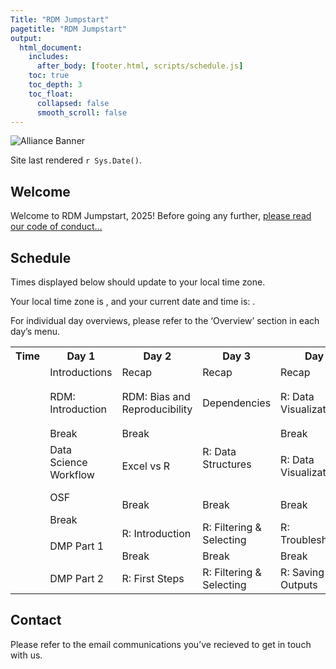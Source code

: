 ```yaml
---
Title: "RDM Jumpstart"
pagetitle: "RDM Jumpstart"
output:
  html_document:
    includes:
      after_body: [footer.html, scripts/schedule.js]
    toc: true
    toc_depth: 3
    toc_float:
      collapsed: false
      smooth_scroll: false
---
```


<img class="alliance-logo" src="images/institutions/Alliance_logo_Symbol.png" alt="Alliance Banner">

Site last rendered `r Sys.Date()`.

## Welcome

Welcome to RDM Jumpstart, 2025! Before going any further, [please read our code of conduct...](codeOfConduct.html)

## Schedule

<p class = "highlight">Times displayed below should update to your local time zone.</p>
<p>Your local time zone is <span id = "timezone"></span>, and your current date and time is: <span id = "current-time"></span>.</p>

For individual day overviews, please refer to the 'Overview' section in each day's menu.

:::schedule-table
<table>
    <tbody>
        <tr>
            <th>Time</th>
            <th>Day 1</th>
            <th>Day 2</th>
            <th>Day 3</th>
            <th>Day 4</th>
            <th>Day 5</th>
        </tr>
        <tr>
            <td id = "slot-0" class = "time"></td>
            <td class = "lecture">Introductions</td>
            <td class = "lecture">Recap</td>
            <td class = "lecture">Recap</td>
            <td class = "lecture">Recap</td>
            <td class = "lecture">Recap</td>
        </tr>
        <tr>
            <td id = "slot-1" class = "time"></td>
            <td rowspan="3" class = "lecture schedule-link" onclick="location.href='1-LEC-1-ImportanceRDM.html'">RDM: Introduction</td>
            <td rowspan="3" class = "lecture schedule-link" onclick="location.href='2-LEC-1-BiasRepro.html'">RDM: Bias and Reproducibility</td>
            <td rowspan="3" class = "activity schedule-link" onclick="location.href='3-LEC-2-Dependencies.html'">Dependencies</td>
            <td rowspan="3" class = "activity schedule-link" onclick="location.href='4-ACT-2-DataVisualization.html'">R: Data Visualizations</td>
            <td rowspan="2" class = "lecture schedule-link" onclick="location.href=''">Data Deposits</td>
        </tr>
        <tr>
            <td id = "slot-2" class = "time"></td>
        </tr>
        <tr>
            <td id = "slot-3" class = "time"></td>
            <td class = "lecture schedule-link" onclick="location.href='5-LEC-1-Borealis.html'">Borealis</td>
        </tr>
        <tr>
            <td id = "slot-4" class = "time"></td>
            <td class = "break">Break</td>
            <td class = "break">Break</td>
            <td rowspan="5" class = "activity schedule-link" onclick="location.href='3-ACT-2-DataTypesStructures.html'">R: Data Structures</td>
            <td class = "break">Break</td>
            <td class = "break">Break</td>
        </tr>
        <tr>
            <td id = "slot-5" class = "time"></td>
            <td rowspan="2" class = "lecture schedule-link" onclick="location.href='1-LEC-2-DataScience.html'">Data Science Workflow</td>
            <td rowspan="4" class = "lecture schedule-link" onclick="location.href='2-LEC-3-GUIscript.html'">Excel vs R</td>
            <td rowspan="4" class = "activity schedule-link" onclick="location.href='4-ACT-2-DataVisualization.html'">R: Data Visualization</td>
            <td rowspan="2" class = "activity schedule-link">Borealis Deposit</td>
        </tr>
        <tr>
            <td id = "slot-6" class = "time"></td>
        </tr>
        <tr>
            <td id = "slot-7" class = "time"></td>
            <td rowspan="3" class = "activity schedule-link" onclick="location.href='1-LEC-3-OSF.html'">OSF</td>
            <td rowspan="3" class = "activity">Reflection & Survey</td>
        </tr>
        <tr>
            <td id = "slot-8" class = "time"></td>
        </tr>
        <tr>
            <td id = "slot-9" class = "time"></td>
            <td rowspan="3" class = "break">Break</td>
            <td rowspan="3" class = "break">Break</td>
            <td rowspan="3" class = "break">Break</td>
        </tr>
        <tr>
            <td id = "slot-10" class = "time"></td>
            <td rowspan="3" class = "break">Break</td>
            <td rowspan="11" class="empty-block"></td>
        </tr>
        <tr>
            <td id = "slot-11" class = "time"></td>
        </tr>
        <tr>
            <td id = "slot-12" class = "time"></td>
            <td rowspan="4" class = "activity schedule-link" onclick="location.href='2-ACT-1-RSetup.html'">R: Introduction</td>
            <td rowspan="4" class = "activity schedule-link" onclick="location.href='3-ACT-3-FilterSelect.html'">R: Filtering & Selecting</td>
            <td rowspan="4" class = "activity schedule-link" onclick="location.href='4-ACT-1-Troubleshooting.html'">R: Troubleshooting</td>
        </tr>
        <tr>
            <td id = "slot-13" class = "time"></td>
            <td rowspan="4" class = "lecture schedule-link" onclick="location.href='1-LEC-4-DMPs.html'">DMP Part 1</td>
        </tr>
        <tr>
            <td id = "slot-14" class = "time"></td>
        </tr>
        <tr>
            <td id = "slot-15" class = "time"></td>
        </tr>
        <tr>
            <td id = "slot-16" class = "time"></td>
            <td class = "break">Break</td>
            <td class = "break">Break</td>
            <td class = "break">Break</td>
        </tr>
        <tr>
            <td id = "slot-17" class = "time"></td>
            <td rowspan="4" class = "lecture schedule-link" onclick="location.href='1-LEC-4-DMPs.html'">DMP Part 2</td>
            <td rowspan="4" class = "activity schedule-link" onclick="location.href='2-ACT-2-FirstSteps.html'">R: First Steps</td>
            <td rowspan="4" class = "activity schedule-link" onclick="location.href='3-ACT-3-FilterSelect.html'">R: Filtering & Selecting</td>
            <td rowspan="4" class = "activity schedule-link" onclick="location.href='4-ACT-3-SavingOutput.html'">R: Saving Outputs</td>
        </tr>
        <tr>
            <td id = "slot-18" class = "time"></td>
        </tr>
        <tr>
            <td id = "slot-19" class = "time"></td>
        </tr>
        <tr>
            <td id = "slot-20" class = "time"></td>
        </tr>
    </tbody>
</table>
:::

## Contact

Please refer to the email communications you've recieved to get in touch with us.

